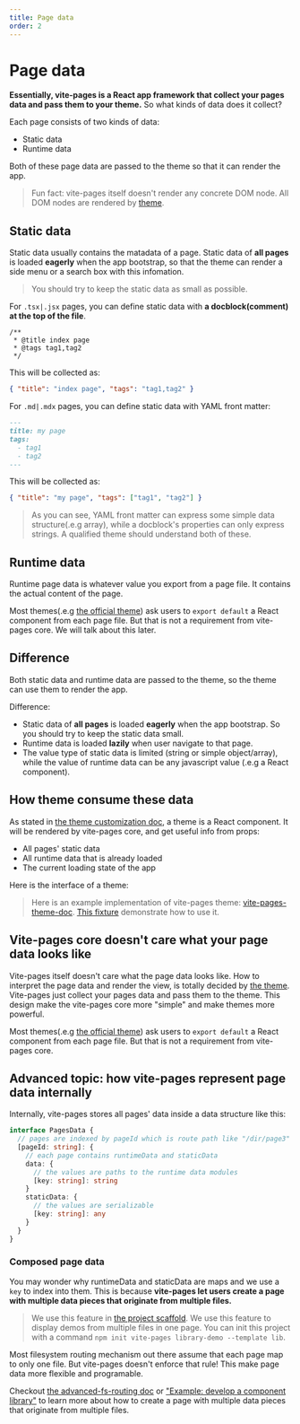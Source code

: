 ```yaml
---
title: Page data
order: 2
---
```


# Page data

**Essentially, vite-pages is a React app framework that collect your pages data and pass them to your theme.** So what kinds of data does it collect?

Each page consists of two kinds of data:

- Static data
- Runtime data

Both of these page data are passed to the theme so that it can render the app.

> Fun fact: vite-pages itself doesn't render any concrete DOM node. All DOM nodes are rendered by [theme](/theme-customization).

## Static data

Static data usually contains the matadata of a page. Static data of **all pages** is loaded **eagerly** when the app bootstrap, so that the theme can render a side menu or a search box with this infomation.

> You should try to keep the static data as small as possible.

For `.tsx|.jsx` pages, you can define static data with **a docblock(comment) at the top of the file**.

```tsx
/**
 * @title index page
 * @tags tag1,tag2
 */
```

This will be collected as:

```json
{ "title": "index page", "tags": "tag1,tag2" }
```

For `.md|.mdx` pages, you can define static data with YAML front matter:

```md
---
title: my page
tags:
  - tag1
  - tag2
---
```

This will be collected as:

```json
{ "title": "my page", "tags": ["tag1", "tag2"] }
```

> As you can see, YAML front matter can express some simple data structure(.e.g array), while a docblock's properties can only express strings. A qualified theme should understand both of these.

## Runtime data

Runtime page data is whatever value you export from a page file. It contains the actual content of the page.

Most themes(.e.g [the official theme](/official-theme)) ask users to `export default` a React component from each page file. But that is not a requirement from vite-pages core. We will talk about this later.

## Difference

Both static data and runtime data are passed to the theme, so the theme can use them to render the app.

Difference:

- Static data of **all pages** is loaded **eagerly** when the app bootstrap. So you should try to keep the static data small.
- Runtime data is loaded **lazily** when user navigate to that page.
- The value type of static data is limited (string or simple object/array), while the value of runtime data can be any javascript value (.e.g a React component).

## How theme consume these data

As stated in [the theme customization doc](/theme-customization), a theme is a React component. It will be rendered by vite-pages core, and get useful info from props:

- All pages' static data
- All runtime data that is already loaded
- The current loading state of the app

Here is the interface of a theme:


<ThemeInterface />

> Here is an example implementation of vite-pages theme: [vite-pages-theme-doc](https://github.com/vitejs/vite-plugin-react-pages/blob/master/packages/theme-doc/src/index.tsx). [This fixture](https://github.com/vitejs/vite-plugin-react-pages/blob/master/packages/playground/use-theme-doc/pages/_theme.tsx) demonstrate how to use it.

## Vite-pages core doesn't care what your page data looks like

Vite-pages itself doesn't care what the page data looks like. How to interpret the page data and render the view, is totally decided by [the theme](/theme-customization). Vite-pages just collect your pages data and pass them to the theme. This design make the vite-pages core more "simple" and make themes more powerful.

Most themes(.e.g [the official theme](/official-theme)) ask users to `export default` a React component from each page file. But that is not a requirement from vite-pages core.

## Advanced topic: how vite-pages represent page data internally

Internally, vite-pages stores all pages' data inside a data structure like this:

```ts
interface PagesData {
  // pages are indexed by pageId which is route path like "/dir/page3"
  [pageId: string]: {
    // each page contains runtimeData and staticData
    data: {
      // the values are paths to the runtime data modules
      [key: string]: string
    }
    staticData: {
      // the values are serializable
      [key: string]: any
    }
  }
}
```

### Composed page data

You may wonder why runtimeData and staticData are maps and we use a `key` to index into them. This is because **vite-pages let users create a page with multiple data pieces that originate from multiple files.**

> We use this feature in [the project scaffold](https://github.com/vitejs/vite-plugin-react-pages/blob/69a9a847813d677869d079c03ce6f08aa6167d69/packages/create-project/template-lib/vite.config.ts#L35). We use this feature to display demos from multiple files in one page. You can init this project with a command `npm init vite-pages library-demo --template lib`.

Most filesystem routing mechanism out there assume that each page map to only one file. But vite-pages doesn't enforce that rule! This make page data more flexible and programable.

Checkout [the advanced-fs-routing doc](/advanced-fs-routing) or ["Example: develop a component library"](/examples/component-library) to learn more about how to create a page with multiple data pieces that originate from multiple files.
